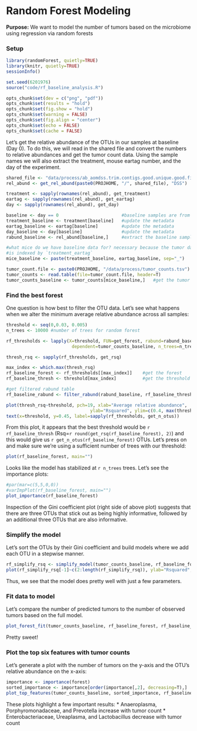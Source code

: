 # Random Forest Modeling


**Purpose:** We want to model the number of tumors based on the microbiome using
regression via random forests


### Setup

```r
library(randomForest, quietly=TRUE)
library(knitr, quietly=TRUE)
sessionInfo()

set.seed(6201976)
source("code/rf_baseline_analysis.R")
```

```r
opts_chunk$set(dev = c("png", "pdf"))
opts_chunk$set(results = "hold")
opts_chunk$set(fig.show = "hold")
opts_chunk$set(warning = FALSE)
opts_chunk$set(fig.align = "center")
opts_chunk$set(echo = FALSE)
opts_chunk$set(cache = FALSE)
```

Let's get the relative abundance of the OTUs in our samples at baseline (Day 0).
To do this, we will read in the shared file and convert the numbers to relative
abundances and get the tumor count data. Using the sample names we will also
extract the treatment, mouse eartag number, and the day of the experiment.


```r
shared_file <- "data/process/ab_aomdss.trim.contigs.good.unique.good.filter.unique.precluster.pick.pick.pick.an.unique_list.0.03.subsample.shared"
rel_abund <- get_rel_abund(paste0(PROJHOME, "/", shared_file), "DSS")

treatment <- sapply(rownames(rel_abund), get_treatment)
eartag <- sapply(rownames(rel_abund), get_eartag)
day <- sapply(rownames(rel_abund), get_day)

baseline <- day == 0                        #baseline samples are from day 0
treatment_baseline <- treatment[baseline]   #update the metadata
eartag_baseline <- eartag[baseline]         #update the metadata
day_baseline <- day[baseline]               #update the metadata
rabund_baseline <- rel_abund[baseline,]     #extract the baseline samples

#what mice do we have baseline data for? necessary because the tumor data
#is indexed by `treatment_eartag`
mice_baseline <- paste(treatment_baseline, eartag_baseline, sep="_")

tumor_count.file <- paste0(PROJHOME, "/data/process/tumor_counts.tsv")
tumor_counts <- read.table(file=tumor_count.file, header=T)
tumor_counts_baseline <- tumor_counts[mice_baseline,]   #get the tumor count data
```

### Find the best forest

One question is how best to filter the OTU data. Let's see what happens when we
alter the minimum average relative abundance across all samples:

```r
threshold <- seq(0,0.03, 0.005)
n_trees <- 10000 #number of trees for random forest

rf_thresholds <- lapply(X=threshold, FUN=get_forest, rabund=rabund_baseline,
                         dependent=tumor_counts_baseline, n_trees=n_trees)

thresh_rsq <- sapply(rf_thresholds, get_rsq)

max_index <- which.max(thresh_rsq)
rf_baseline_forest <- rf_thresholds[[max_index]]    #get the forest
rf_baseline_thresh <- threshold[max_index]          #get the threshold that was used

#get filtered rabund table
rf_baseline_rabund <- filter_rabund(rabund_baseline, rf_baseline_thresh)

plot(thresh_rsq~threshold, pch=19, xlab="Average relative abundance",
                                ylab="Rsquared", ylim=c(0.4, max(thresh_rsq)))
text(x=threshold, y=0.45, label=sapply(rf_thresholds, get_n_otus))
```

From this plot, it appears that the best threshold would be
`r rf_baseline_thresh` (Rsq=`r round(get_rsq(rf_baseline_forest), 2)`) and this would
give us `r get_n_otus(rf_baseline_forest)` OTUs. Let's press on and make sure we're
using a sufficient number of trees with our threshold:

```r
plot(rf_baseline_forest, main="")
```

Looks like the model has stabilized at `r n_trees` trees. Let's see the
importance plots:

```r
#par(mar=c(5,5,0,0))
#varImpPlot(rf_baseline_forest, main="")
plot_importance(rf_baseline_forest)
```

Inspection of the Gini coefficient plot (right side of above plot) suggests that
there are three OTUs that stick out as being highly informative, followed by an
additional three OTUs that are also informative.


### Simplify the model

Let's sort the OTUs by their Gini coefficient and build models where we add each
OTU in a stepwise manner.


```r
rf_simplify_rsq <- simplify_model(tumor_counts_baseline, rf_baseline_forest, rabund_baseline)
plot(rf_simplify_rsq[-1]~c(2:length(rf_simplify_rsq)), ylab="Rsquared", xlab="Number of OTUs in model")
```

Thus, we see that the model does pretty well with just a few parameters.


### Fit data to model

Let's compare the number of predicted tumors to the number of observed tumors
based on the full model.

```r
plot_forest_fit(tumor_counts_baseline, rf_baseline_forest, rf_baseline_rabund, treatment_baseline)
```

Pretty sweet!


### Plot the top six features with tumor counts

Let's generate a plot with the number of tumors on the y-axis and the OTU's
relative abundance on the x-axis:

```r
importance <- importance(forest)
sorted_importance <- importance[order(importance[,2], decreasing=T),]
plot_top_features(tumor_counts_baseline, sorted_importance, rf_baseline_rabund, treatment_baseline)
```

These plots highlight a few important results:
* Anaeroplasma, Porphyromonadaceae, and Prevotella increase with tumor count
* Enterobacteriaceae, Ureaplasma, and Lactobacillus decrease with tumor count

